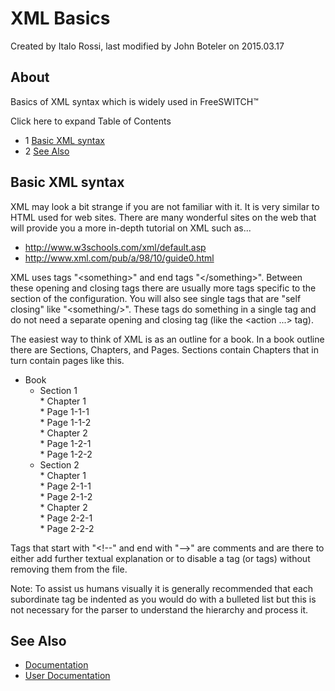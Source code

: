 
# XML Basics 

 Created by  Italo Rossi, last modified by  John Boteler on 2015.03.17

## About

Basics of XML syntax which is widely used in FreeSWITCH™ 

Click here to expand Table of Contents

* 1 [Basic XML syntax](#basic-xml-syntax)
* 2 [See Also](#see-also)

## Basic XML syntax

XML may look a bit strange if you are not familiar with it. It is very similar to HTML used for web sites. There are many wonderful sites on the web that will provide you a more in-depth tutorial on XML such as...

* <http://www.w3schools.com/xml/default.asp>
* <http://www.xml.com/pub/a/98/10/guide0.html>

XML uses tags "&lt;something>" and end tags "&lt;/something>". Between these opening and closing tags there are usually more tags specific to the section of the configuration. You will also see single tags that are "self closing" like "&lt;something/>". These tags do something in a single tag and do not need a separate opening and closing tag (like the &lt;action ...> tag).

The easiest way to think of XML is as an outline for a book. In a book outline there are Sections, Chapters, and Pages. Sections contain Chapters that in turn contain pages like this.

* Book  
   * Section 1  
         * Chapter 1  
                  * Page 1-1-1  
                  * Page 1-1-2  
         * Chapter 2  
                  * Page 1-2-1  
                  * Page 1-2-2  
   * Section 2  
         * Chapter 1  
                  * Page 2-1-1  
                  * Page 2-1-2  
         * Chapter 2  
                  * Page 2-2-1  
                  * Page 2-2-2

Tags that start with "&lt;!--" and end with "-->" are comments and are there to either add further textual explanation or to disable a tag (or tags) without removing them from the file.

Note: To assist us humans visually it is generally recommended that each subordinate tag be indented as you would do with a bulleted list but this is not necessary for the parser to understand the hierarchy and process it.

## See Also

* [Documentation](https://wiki.freeswitch.org/wiki/Documentation "Documentation")
* [User Documentation](https://wiki.freeswitch.org/wiki/Documentation/User%5FDocumentation "Documentation/User Documentation")


